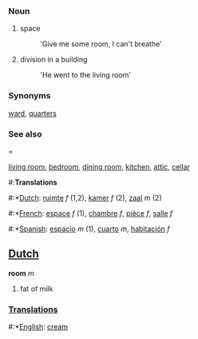 === Noun ===
# space
#: 'Give me some room, I can't breathe'
# division in a building
#: 'He went to the living room'
=== Synonyms ===

[[ward]], [[quarters]]

=== See also ====

[[living room]], [[bedroom]], [[dining room]], [[kitchen]], [[attic]], [[cellar]]

#:'''Translations'''
#:*[[Dutch]]: [[ruimte]] ''f'' (1,2), [[kamer]] ''f'' (2), [[zaal]] ''m'' (2)
#:*[[French]]: [[espace]] ''f'' (1), [[chambre]] ''f'', [[pièce]] ''f'', [[salle]] ''f''
#:*[[Spanish]]: [[espacio]] ''m'' (1), [[cuarto]] ''m'', [[habitación]] ''f''

==[[Dutch]]==

'''room''' ''m''

# fat of milk

===[[Translations]]===
#:*[[English]]: [[cream]]